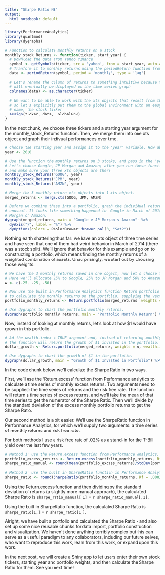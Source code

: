 ```yaml
---
title: "Sharpe Ratio NB"
output:
  html_notebook: default
---
```



```r
library(PerformanceAnalytics)
library(quantmod)
library(dygraphs)

# Function to calculate monthly returns on a stock 
monthly_stock_Returns <- function(ticker, start_year) {
  # Download the data from Yahoo finance
  symbol <- getSymbols(ticker, src = 'yahoo', from = start_year, auto.assign = FALSE, warnings = FALSE) 
  # Tranform it to monthly returns using the periodReturn function from quantmod
  data <- periodReturn(symbol, period = 'monthly', type = 'log')
  
  # Let's rename the column of returns to something intuitive because the column name is what
  # will eventually be displayed on the time series graph
  colnames(data) <- as.character(ticker)
  
  # We want to be able to work with the xts objects that result from this function 
  # so let's explicitly put them to the global environment with an easy to use 
  # name, the stock ticker
  assign(ticker, data, .GlobalEnv)
}
```


In the next chunk, we choose three tickers and a starting year argument for the monthly_stock_Returns function. Then, we merge them into one xts object and graph their indivual performances over time.

```r
# Choose the starting year and assign it to the 'year' variable. How about 2010?
year <- 2010

# Use the function the monthly returns on 3 stocks, and pass in the 'year' parameter
# Let's choose Google, JP Morgan and Amazon; after you run these functions, have a look at the global environment
# and make sure your three xts objects are there
monthly_stock_Returns('GOOG', year)
monthly_stock_Returns('JPM', year)
monthly_stock_Returns('AMZN', year)

# Merge the 3 monthly return xts objects into 1 xts object.
merged_returns <- merge.xts(GOOG, JPM, AMZN)

# Before we combine these into a portfolio, graph the individual returns and see if anything jumps out as 
# unusual. It looks like something happened to  Google in March of 2014, but that something didn't affect JP 
# Morgan or Amazon.
dygraph(merged_returns, main = "Google v JP Morgan v Amazon") %>% 
  dyAxis("y", label = "%") %>% 
  dyOptions(colors = RColorBrewer::brewer.pal(3, "Set2")) 
```

Nothing earth shattering thus far: we have an xts object of three time series and have seen that one of them had weird behavior in March of 2014 (there was a stock split).  We'll ignore that behavior for this example and go on to constructing a portfolio, which means finding the monthly returns of a weighted combination of assets. Unsurprisingly, we start out by choosing those weights.

```r
# We have the 3 monthly returns saved in one object, now let's choose the respective weights of those 3.
# Here we'll allocate 25% to Google, 25% to JP Morgan and 50% to Amazon.
w <- c(.25, .25, .50)

# Now use the built in Performance Analytics function Return.portfolio
# to calculate the monthly returns on the portfolio, supplying the vector of weights 'w'.
portfolio_monthly_returns <- Return.portfolio(merged_returns, weights = w)

# Use dygraphs to chart the portfolio monthly returns.
dygraph(portfolio_monthly_returns, main = "Portfolio Monthly Return") %>% dyAxis("y", label = "%")
```

Now, instead of looking at monthly returns, let's look at how $1 would have grown in this portfolio.

```r
# Ad the wealth.index = TRUE argument and, instead of returning monthly returns, 
# the function will return the growth of $1 invested in the portfolio.
dollar_growth <- Return.portfolio(merged_returns, weights = w, wealth.index = TRUE)

# Use dygraphs to chart the growth of $1 in the portfolio.
dygraph(dollar_growth, main = "Growth of $1 Invested in Portfolio") %>% dyAxis("y", label = "$")
```

In the code chunk below, we'll calculate the Sharpe Ratio in two ways. 

First, we'll use the 'Return.excess' function from Performance analytics to calculate a time series of monthly excess returns. Two arguments need to be supplied: the time series of returns and the risk free rate. The function will return a time series of excess returns, and we'll take the mean of that time series to get the numerator of the Sharpe Ratio. Then we'll divide by the standard deviation of the excess monthly portfolio returns to get the Sharpe Ratio. 

Our second method is a bit easier. We'll use the SharpeRatio function in Performance Analytics, for which we'll supply two arguments: a time series of monthly returns and risk free rate. 

For both methods I use a risk free rate of .02% as a stand-in for the T-Bill yield over the last few years. 

```r
# Method 1: use the Return.excess function from Performance Analytics, then calculate the Sharpe Ratio manually
portfolio_excess_returns <- Return.excess(portfolio_monthly_returns, Rf = .0002)
sharpe_ratio_manual <- round(mean(portfolio_excess_returns)/StdDev(portfolio_excess_returns), 4)
  
# Method 2: use the built in SharpeRatio function in Performance Analytics
sharpe_ratio <- round(SharpeRatio(portfolio_monthly_returns, Rf = .0002), 4)
```

Using the Return.excess function and then dividing by the standard deviation of returns (a slightly more manual approach), the calculated Sharpe Ratio is `sharpe_ratio_manual[,1]` =  `r sharpe_ratio_manual[,1]`.

Using the built in SharpeRatio function, the calculated Sharpe Ratio is `sharpe_ratio[1,]` = `r sharpe_ratio[1,]`.

Alright, we have built a portfolio and calculated the Sharpe Ratio - and also set up some nice reusable chunks for data import, portfolio construction and visualization.  We haven't done anything terribly complex but this can serve as a useful paradigm to any collaborators, including our future selves, who want to reproduce this work, learn from this work, or expand upon this work.  

In the next post, we will create a Shiny app to let users enter their own stock tickers, starting year and portfolio weights, and then calculate the Sharpe Ratio for them. See you next time!

